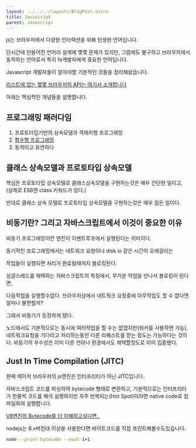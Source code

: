 ```yaml
---
layout: ../../../layouts/BlogPost.astro
title: Javascript
parent: Javascript
---
```


js는 브라우저에서 다양한 인터렉션을 위해 탄생한 언어입니다.

단시간에 만들어진 언어라 설계에 몇몇 문제가 있지만, 그럼에도 불구하고 브라우저에서 동작하는 언어로서 특히 fe개발자에게 중요한 언어입니다.

Javascript 개발자들이 알아야할 기본적인 것들을 정리해놨습니다.

[리스트에 없는 몇몇 브라우저의 API는 여기서 소개합니다](../browser/README.md)

아래는 핵심적인 개념들을 설명합니다.

## 프로그래밍 패러다임

1. 프로토타입기반의 상속모델과 객체지향 프로그래밍
2. [함수형 프로그래밍](functional.md)
3. 동적이고 유연하다

## 클래스 상속모델과 프로토타입 상속모델

핵심은 프로토타입 상속모델로 클래스상속모델을 구현하는것은 매우 간단한 일이고, \(실제로 ES6엔 class 키워드가 있다.\)

반대로 클래스 상속 모델로 프로토타입 상속모델을 구현하는것은 매우 힘든 일이다.

## 비동기란? 그리고 자바스크립트에서 이것이 중요한 이유

비동기 프로그래밍이란 엔진이 이벤트루프에서 실행된다는 의미이다.

동기적인 프로그래밍에서는 네트워크 요청이나 disk io 같은 시간이 오래걸리는

작업들이 실행되면 처리가 완료될때까지 블로킹된다.

싱글스레드를 채택하는 자바스크립트의 특징에서, 무거운 작업을 만나서 블로킹이 된다면,

다음작업을 실행할수없다. 브라우저상에서 네트워크 요청중에 아무작업도 할 수 없다면 얼마나 불편할까?

그래서 비동기가 등장하게 됐다.

노드에서도 기본적으로는 동시에 여러작업을 할 수는 없겠지만\(워커를 사용하면 가능\), 네트워크요청을 기다리고 처리하는동안 다른 리퀘스트를 받는 정도는 가능하다는 것이다. 비동기의 우수성은 이미 다른 언어나 환경에서도 채택할정도로 이미 입증됐다.

## Just In Time Compilation (JITC)

현재 메이저 브라우저의 js엔진은 인터프리터가 아닌 JITC입니다.

자바스크립트 코드를 파싱하여 bytecode 형태로 변환하고, 기본적으로는 인터프리터가 한줄씩 코드를 해석 실행하지만 자주 반복되는(Hot Spot)이라면 native code로 컴파일하여 실행합니다.

[V8엔진의 Bytecode를 더 이해하고싶다면..](https://medium.com/dailyjs/understanding-v8s-bytecode-317d46c94775)

nodejs는 8.x버전대 이상을 사용한다면 바이트코드를 직접 프린트해볼수도있습니다.

```bash
node --print-bytecode --eval 1+1
```